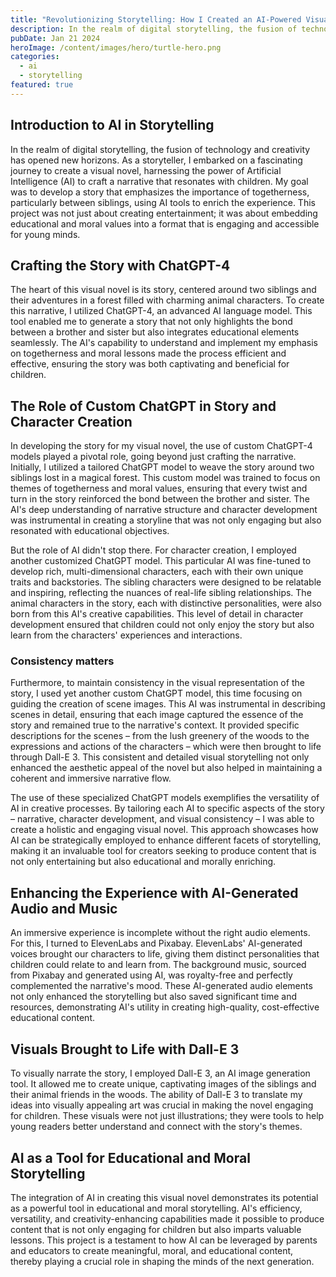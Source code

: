 ```yaml
---
title: "Revolutionizing Storytelling: How I Created an AI-Powered Visual Novel for Children"
description: In the realm of digital storytelling, the fusion of technology and creativity has opened new horizons. As a storyteller, I embarked on a fascinating journey to create a visual novel, harnessing the power of Artificial Intelligence (AI) to craft a narrative that resonates with children.
pubDate: Jan 21 2024
heroImage: /content/images/hero/turtle-hero.png
categories:
  - ai
  - storytelling
featured: true
---
```


##  Introduction to AI in Storytelling

In the realm of digital storytelling, the fusion of technology and creativity has opened new horizons. As a storyteller, I embarked on a fascinating journey to create a visual novel, harnessing the power of Artificial Intelligence (AI) to craft a narrative that resonates with children. My goal was to develop a story that emphasizes the importance of togetherness, particularly between siblings, using AI tools to enrich the experience. This project was not just about creating entertainment; it was about embedding educational and moral values into a format that is engaging and accessible for young minds.


<TurtleStory client:only />

## Crafting the Story with ChatGPT-4

The heart of this visual novel is its story, centered around two siblings and their adventures in a forest filled with charming animal characters. To create this narrative, I utilized ChatGPT-4, an advanced AI language model. This tool enabled me to generate a story that not only highlights the bond between a brother and sister but also integrates educational elements seamlessly. The AI's capability to understand and implement my emphasis on togetherness and moral lessons made the process efficient and effective, ensuring the story was both captivating and beneficial for children.

## The Role of Custom ChatGPT in Story and Character Creation

In developing the story for my visual novel, the use of custom ChatGPT-4 models played a pivotal role, going beyond just crafting the narrative. Initially, I utilized a tailored ChatGPT model to weave the story around two siblings lost in a magical forest. This custom model was trained to focus on themes of togetherness and moral values, ensuring that every twist and turn in the story reinforced the bond between the brother and sister. The AI's deep understanding of narrative structure and character development was instrumental in creating a storyline that was not only engaging but also resonated with educational objectives.

But the role of AI didn't stop there. For character creation, I employed another customized ChatGPT model. This particular AI was fine-tuned to develop rich, multi-dimensional characters, each with their own unique traits and backstories. The sibling characters were designed to be relatable and inspiring, reflecting the nuances of real-life sibling relationships. The animal characters in the story, each with distinctive personalities, were also born from this AI's creative capabilities. This level of detail in character development ensured that children could not only enjoy the story but also learn from the characters' experiences and interactions.

### Consistency matters

Furthermore, to maintain consistency in the visual representation of the story, I used yet another custom ChatGPT model, this time focusing on guiding the creation of scene images. This AI was instrumental in describing scenes in detail, ensuring that each image captured the essence of the story and remained true to the narrative's context. It provided specific descriptions for the scenes – from the lush greenery of the woods to the expressions and actions of the characters – which were then brought to life through Dall-E 3. This consistent and detailed visual storytelling not only enhanced the aesthetic appeal of the novel but also helped in maintaining a coherent and immersive narrative flow.

The use of these specialized ChatGPT models exemplifies the versatility of AI in creative processes. By tailoring each AI to specific aspects of the story – narrative, character development, and visual consistency – I was able to create a holistic and engaging visual novel. This approach showcases how AI can be strategically employed to enhance different facets of storytelling, making it an invaluable tool for creators seeking to produce content that is not only entertaining but also educational and morally enriching.

## Enhancing the Experience with AI-Generated Audio and Music

An immersive experience is incomplete without the right audio elements. For this, I turned to ElevenLabs and Pixabay. ElevenLabs' AI-generated voices brought our characters to life, giving them distinct personalities that children could relate to and learn from. The background music, sourced from Pixabay and generated using AI, was royalty-free and perfectly complemented the narrative's mood. These AI-generated audio elements not only enhanced the storytelling but also saved significant time and resources, demonstrating AI's utility in creating high-quality, cost-effective educational content.

## Visuals Brought to Life with Dall-E 3

To visually narrate the story, I employed Dall-E 3, an AI image generation tool. It allowed me to create unique, captivating images of the siblings and their animal friends in the woods. The ability of Dall-E 3 to translate my ideas into visually appealing art was crucial in making the novel engaging for children. These visuals were not just illustrations; they were tools to help young readers better understand and connect with the story's themes.


## AI as a Tool for Educational and Moral Storytelling

The integration of AI in creating this visual novel demonstrates its potential as a powerful tool in educational and moral storytelling. AI's efficiency, versatility, and creativity-enhancing capabilities made it possible to produce content that is not only engaging for children but also imparts valuable lessons. This project is a testament to how AI can be leveraged by parents and educators to create meaningful, moral, and educational content, thereby playing a crucial role in shaping the minds of the next generation.
